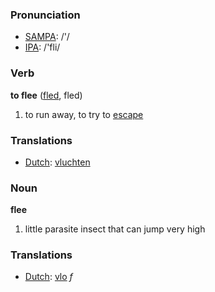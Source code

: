 === Pronunciation ===
*[[w:SAMPA|SAMPA]]: /'/
*[[w:IPA|IPA]]: /'fli/

=== Verb ===

'''to flee''' ([[fled]], fled)

# to run away, to try to [[escape]]

=== Translations ===
*[[Dutch]]: [[vluchten]]

=== Noun ===

'''flee'''

# little parasite insect that can jump very high

=== Translations ===
*[[Dutch]]: [[vlo]] ''f''